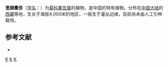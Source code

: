 {{Speciesbox 
| taxon = Ligularia pterodonta
| authority = Chang
}}

'''宽翅橐吾'''（[[学名|学名]]：{{lang|la|''Ligularia pterodonta''}}）为[[菊科|菊科]][[橐吾属|橐吾属]]的植物，是中国的特有植物。分布在[[中国大陆|中国大陆]]的[[西藏|西藏]]等地，生长于海拔4,000米的地区，一般生于灌丛边缘，目前尚未由人工引种栽培。

== 参考文献 ==
<div class="references-small">
* {{cite web| url =http://www.bioinfo.cn/db05/KmzwSpecies.php?action=view&id=5064| title =宽翅橐吾| work =《中国高等植物数据库全库》| publisher =中国科学院微生物研究所| author =昆明植物研究所| accessdate =2009-02-25| deadurl =yes| archiveurl =https://web.archive.org/web/20160305073734/http://www.bioinfo.cn/db05/KmzwSpecies.php?action=view&id=5064| archivedate =2016-03-05}}
</div>
{{Taxonbar|from=Q10951767}}

[[Category:橐吾属|K]]
[[Category:中國特有植物|K]]
[[Category:西藏植物|K]]
